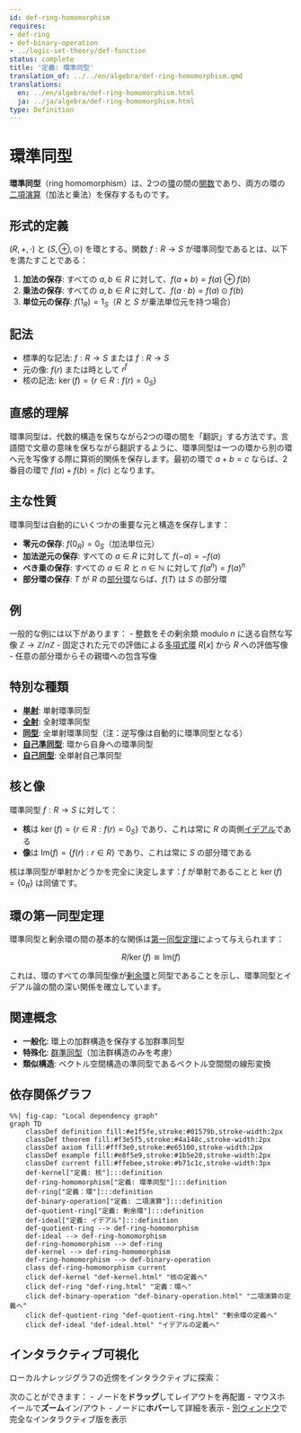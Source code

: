 ```yaml
---
id: def-ring-homomorphism
requires:
- def-ring
- def-binary-operation
- ../logic-set-theory/def-function
status: complete
title: '定義: 環準同型'
translation_of: ../../en/algebra/def-ring-homomorphism.qmd
translations:
  en: ../en/algebra/def-ring-homomorphism.html
  ja: ../ja/algebra/def-ring-homomorphism.html
type: Definition
---
```


# 環準同型 {#def-ring-homomorphism}

**環準同型**（ring homomorphism）は、2つの[環](def-ring.qmd)の間の[関数](../logic-set-theory/def-function.qmd)であり、両方の環の[二項演算](def-binary-operation.qmd)（加法と乗法）を保存するものです。

## 形式的定義

$(R, +, \cdot)$ と $(S, \oplus, \odot)$ を環とする。関数 $f: R \to S$ が環準同型であるとは、以下を満たすことである：

1. **加法の保存**: すべての $a, b \in R$ に対して、$f(a + b) = f(a) \oplus f(b)$
2. **乗法の保存**: すべての $a, b \in R$ に対して、$f(a \cdot b) = f(a) \odot f(b)$
3. **単位元の保存**: $f(1_R) = 1_S$（$R$ と $S$ が乗法単位元を持つ場合）

## 記法

- 標準的な記法: $f: R \to S$ または $f: R \rightarrow S$
- 元の像: $f(r)$ または時として $r^f$
- 核の記法: $\ker(f) = \{r \in R : f(r) = 0_S\}$

## 直感的理解

環準同型は、代数的構造を保ちながら2つの環の間を「翻訳」する方法です。言語間で文章の意味を保ちながら翻訳するように、環準同型は一つの環から別の環へ元を写像する際に算術的関係を保存します。最初の環で $a + b = c$ ならば、2番目の環で $f(a) + f(b) = f(c)$ となります。

## 主な性質

環準同型は自動的にいくつかの重要な元と構造を保存します：

- **零元の保存**: $f(0_R) = 0_S$（加法単位元）
- **加法逆元の保存**: すべての $a \in R$ に対して $f(-a) = -f(a)$
- **べき乗の保存**: すべての $a \in R$ と $n \in \mathbb{N}$ に対して $f(a^n) = f(a)^n$
- **部分環の保存**: $T$ が $R$ の[部分環](def-subring.qmd)ならば、$f(T)$ は $S$ の部分環

## 例

一般的な例には以下があります：
- 整数をその剰余類 modulo $n$ に送る自然な写像 $\mathbb{Z} \to \mathbb{Z}/n\mathbb{Z}$
- 固定された元での評価による[多項式環](def-polynomial-ring.qmd) $R[x]$ から $R$ への評価写像
- 任意の部分環からその親環への包含写像

## 特別な種類

- **[単射](../category-theory/def-monomorphism.qmd)**: 単射環準同型
- **[全射](../category-theory/def-epimorphism.qmd)**: 全射環準同型
- **[同型](def-isomorphism.qmd)**: 全単射環準同型（注：逆写像は自動的に環準同型となる）
- **[自己準同型](def-endomorphism.qmd)**: 環から自身への環準同型
- **[自己同型](def-automorphism.qmd)**: 全単射自己準同型

## 核と像

環準同型 $f: R \to S$ に対して：

- **核**は $\ker(f) = \{r \in R : f(r) = 0_S\}$ であり、これは常に $R$ の両側[イデアル](def-ideal.qmd)である
- **像**は $\text{Im}(f) = \{f(r) : r \in R\}$ であり、これは常に $S$ の部分環である

核は準同型が単射かどうかを完全に決定します：$f$ が単射であることと $\ker(f) = \{0_R\}$ は同値です。

## 環の第一同型定理

環準同型と剰余環の間の基本的な関係は[第一同型定理](thm-first-isomorphism.qmd)によって与えられます：

$$R/\ker(f) \cong \text{Im}(f)$$

これは、環のすべての準同型像が[剰余環](def-quotient-ring.qmd)と同型であることを示し、環準同型とイデアル論の間の深い関係を確立しています。

## 関連概念

- **一般化**: 環上の加群構造を保存する加群準同型
- **特殊化**: [群準同型](def-homomorphism.qmd)（加法群構造のみを考慮）
- **類似構造**: ベクトル空間構造の準同型であるベクトル空間間の線形変換

## 依存関係グラフ

```mermaid
%%| fig-cap: "Local dependency graph"
graph TD
    classDef definition fill:#e1f5fe,stroke:#01579b,stroke-width:2px
    classDef theorem fill:#f3e5f5,stroke:#4a148c,stroke-width:2px
    classDef axiom fill:#fff3e0,stroke:#e65100,stroke-width:2px
    classDef example fill:#e8f5e9,stroke:#1b5e20,stroke-width:2px
    classDef current fill:#ffebee,stroke:#b71c1c,stroke-width:3px
    def-kernel["定義: 核"]:::definition
    def-ring-homomorphism["定義: 環準同型"]:::definition
    def-ring["定義：環"]:::definition
    def-binary-operation["定義: 二項演算"]:::definition
    def-quotient-ring["定義: 剰余環"]:::definition
    def-ideal["定義: イデアル"]:::definition
    def-quotient-ring --> def-ring-homomorphism
    def-ideal --> def-ring-homomorphism
    def-ring-homomorphism --> def-ring
    def-kernel --> def-ring-homomorphism
    def-ring-homomorphism --> def-binary-operation
    class def-ring-homomorphism current
    click def-kernel "def-kernel.html" "核の定義へ"
    click def-ring "def-ring.html" "定義：環へ"
    click def-binary-operation "def-binary-operation.html" "二項演算の定義へ"
    click def-quotient-ring "def-quotient-ring.html" "剰余環の定義へ"
    click def-ideal "def-ideal.html" "イデアルの定義へ"
```

## インタラクティブ可視化

ローカルナレッジグラフの近傍をインタラクティブに探索：

::: {.graph-viz data-id="def-ring-homomorphism" data-width="700" data-height="500"}
:::

次のことができます：
- ノードを**ドラッグ**してレイアウトを再配置
- マウスホイールで**ズーム**イン/アウト
- ノードに**ホバー**して詳細を表示
- [別ウィンドウ](../../output/interactive/ja/def-ring-homomorphism.html){target="_blank"}で完全なインタラクティブ版を表示
